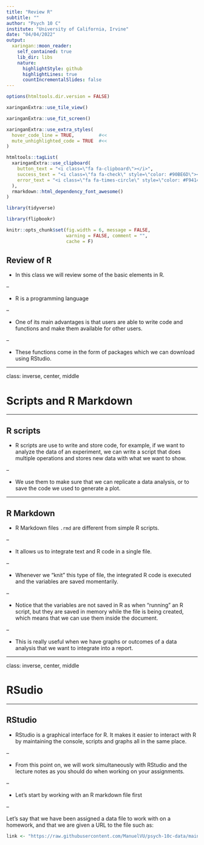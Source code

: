 ```yaml
---
title: "Review R"
subtitle: ""
author: "Psych 10 C"
institute: "University of California, Irvine"
date: "04/04/2022"
output:
  xaringan::moon_reader:
    self_contained: true
    lib_dir: libs
    nature:
      highlightStyle: github
      highlightLines: true
      countIncrementalSlides: false
---
```


```r
options(htmltools.dir.version = FALSE)
```

```r
xaringanExtra::use_tile_view()

xaringanExtra::use_fit_screen()

xaringanExtra::use_extra_styles(
  hover_code_line = TRUE,         #<<
  mute_unhighlighted_code = TRUE  #<<
)

htmltools::tagList(
  xaringanExtra::use_clipboard(
    button_text = "<i class=\"fa fa-clipboard\"></i>",
    success_text = "<i class=\"fa fa-check\" style=\"color: #90BE6D\"></i>",
    error_text = "<i class=\"fa fa-times-circle\" style=\"color: #F94144\"></i>"
  ),
  rmarkdown::html_dependency_font_awesome()
)
```

```r
library(tidyverse)

library(flipbookr)

knitr::opts_chunk$set(fig.width = 6, message = FALSE, 
                      warning = FALSE, comment = "", 
                      cache = F)
```

## Review of R 

- In this class we will review some of the basic elements in R.

--

- R is a programming language

--

- One of its main advantages is that users are able to write code and functions
and make them available for other users. 

--

- These functions come in the form of packages which we can download using
RStudio.

---

class: inverse, center, middle

# Scripts and R Markdown

---

## R scripts

- R scripts are use to write and store code, for example, if we want to analyze
the data of an experiment, we can write a script that does multiple operations
and stores new data with what we want to show.

--

- We use them to make sure that we can replicate a data analysis, or to 
save the code we used to generate a plot.

---

## R Markdown

- R Markdown files `.rmd` are different from simple R scripts.

--

- It allows us to integrate text and R code in a single file.

--

- Whenever we "knit" this type of file, the integrated R code is executed and the 
variables are saved momentarily.

--

- Notice that the variables are not saved in R as when "running" an R script, 
but they are saved in memory while the file is being created, which means that
we can use them inside the document.

--

- This is really useful when we have graphs or outcomes of a data analysis that 
we want to integrate into a report. 

---

class: inverse, center, middle

# RSudio

---

## RStudio

- RStudio is a graphical interface for R. It makes it easier to interact with R
by maintaining the console, scripts and graphs all in the same place.

--

- From this point on, we will work simultaneously with RStudio and the lecture 
notes as you should do when working on your assignments.

--

- Let's start by working with an R markdown file first

--

Let's say that we have been assigned a data file to work with on a homework, 
and that we are given a URL to the file such as:

```r
link <- "https://raw.githubusercontent.com/ManuelVU/psych-10c-data/main/stroop.csv"
```



